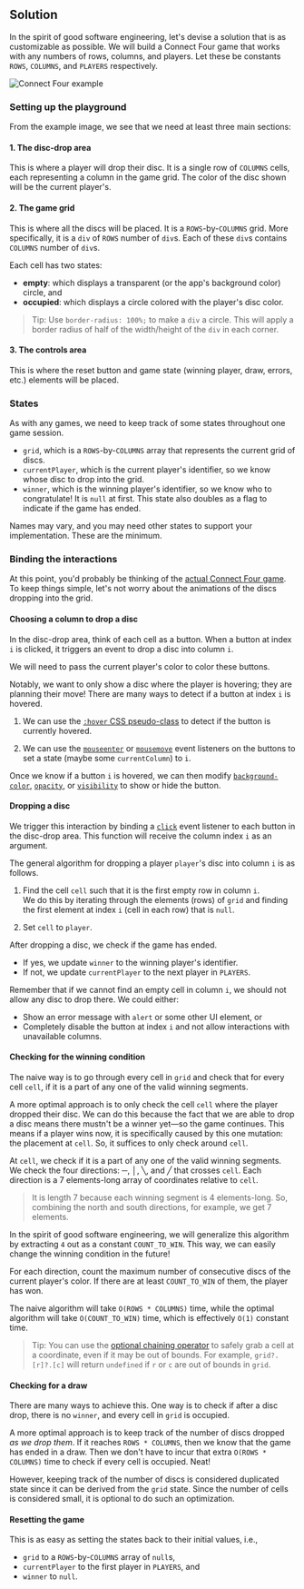 ## Solution

In the spirit of good software engineering, let's devise a solution that is as customizable as possible. We will build a Connect Four game that works with any numbers of rows, columns, and players. Let these be constants `ROWS`, `COLUMNS`, and `PLAYERS` respectively.

![Connect Four example](/img/questions/connect-four/connect-four-example.png)

### Setting up the playground

From the example image, we see that we need at least three main sections:

#### 1. The disc-drop area

This is where a player will drop their disc. It is a single row of `COLUMNS` cells, each representing a column in the game grid. The color of the disc shown will be the current player's.

#### 2. The game grid

This is where all the discs will be placed. It is a `ROWS`-by-`COLUMNS` grid. More specifically, it is a `div` of `ROWS` number of `div`s. Each of these `div`s contains `COLUMNS` number of `div`s.

Each cell has two states:

- **empty**: which displays a transparent (or the app's background color) circle, and
- **occupied**: which displays a circle colored with the player's disc color.

> Tip: Use `border-radius: 100%;` to make a `div` a circle. This will apply a border radius of half of the width/height of the `div` in each corner.

#### 3. The controls area

This is where the reset button and game state (winning player, draw, errors, etc.) elements will be placed.

### States

As with any games, we need to keep track of some states throughout one game session.

- `grid`, which is a `ROWS`-by-`COLUMNS` array that represents the current grid of discs.
- `currentPlayer`, which is the current player's identifier, so we know whose disc to drop into the grid.
- `winner`, which is the winning player's identifier, so we know who to congratulate! It is `null` at first. This state also doubles as a flag to indicate if the game has ended.

Names may vary, and you may need other states to support your implementation. These are the minimum.

### Binding the interactions

At this point, you'd probably be thinking of the [actual Connect Four game](https://en.wikipedia.org/wiki/Connect_Four). To keep things simple, let's not worry about the animations of the discs dropping into the grid.

#### Choosing a column to drop a disc

In the disc-drop area, think of each cell as a button. When a button at index `i` is clicked, it triggers an event to drop a disc into column `i`.

We will need to pass the current player's color to color these buttons.

Notably, we want to only show a disc where the player is hovering; they are planning their move! There are many ways to detect if a button at index `i` is hovered.

1. We can use the [`:hover` CSS pseudo-class](https://developer.mozilla.org/en-US/docs/Web/CSS/:hover) to detect if the button is currently hovered.

2. We can use the [`mouseenter`](https://developer.mozilla.org/en-US/docs/Web/API/Element/mouseenter_event) or [`mousemove`](https://developer.mozilla.org/en-US/docs/Web/API/Element/mousemove_event) event listeners on the buttons to set a state (maybe some `currentColumn`) to `i`.

Once we know if a button `i` is hovered, we can then modify [`background-color`](https://developer.mozilla.org/en-US/docs/Web/CSS/background-color), [`opacity`](https://developer.mozilla.org/en-US/docs/Web/CSS/opacity), or [`visibility`](https://developer.mozilla.org/en-US/docs/Web/CSS/visibility) to show or hide the button.

#### Dropping a disc

We trigger this interaction by binding a [`click`](https://developer.mozilla.org/en-US/docs/Web/API/Element/click_event) event listener to each button in the disc-drop area. This function will receive the column index `i` as an argument.

The general algorithm for dropping a player `player`'s disc into column `i` is as follows.

1. Find the cell `cell` such that it is the first empty row in column `i`.\
   We do this by iterating through the elements (rows) of `grid` and finding the first element at index `i` (cell in each row) that is `null`.

2. Set `cell` to `player`.

After dropping a disc, we check if the game has ended.

- If yes, we update `winner` to the winning player's identifier.
- If not, we update `currentPlayer` to the next player in `PLAYERS`.

Remember that if we cannot find an empty cell in column `i`, we should not allow any disc to drop there. We could either:

- Show an error message with `alert` or some other UI element, or
- Completely disable the button at index `i` and not allow interactions with unavailable columns.

#### Checking for the winning condition

The naive way is to go through every cell in `grid` and check that for every cell `cell`, if it is a part of any one of the valid winning segments.

A more optimal approach is to only check the cell `cell` where the player dropped their disc. We can do this because the fact that we are able to drop a disc means there mustn't be a winner yet—so the game continues. This means if a player wins now, it is specifically caused by this one mutation: the placement at `cell`. So, it suffices to only check around `cell`.

At `cell`, we check if it is a part of any one of the valid winning segments. We check the four directions: ─, │, ╲, and ╱ that crosses `cell`. Each direction is a 7 elements-long array of coordinates relative to `cell`.

> It is length 7 because each winning segment is 4 elements-long. So, combining the north and south directions, for example, we get 7 elements.

In the spirit of good software engineering, we will generalize this algorithm by extracting `4` out as a constant `COUNT_TO_WIN`. This way, we can easily change the winning condition in the future!

For each direction, count the maximum number of consecutive discs of the current player's color. If there are at least `COUNT_TO_WIN` of them, the player has won.

The naive algorithm will take `O(ROWS * COLUMNS)` time, while the optimal algorithm will take `O(COUNT_TO_WIN)` time, which is effectively `O(1)` constant time.

> Tip: You can use the [optional chaining operator](https://developer.mozilla.org/en-US/docs/Web/JavaScript/Reference/Operators/Optional_chaining) to safely grab a cell at a coordinate, even if it may be out of bounds. For example, `grid?.[r]?.[c]` will return `undefined` if `r` or `c` are out of bounds in `grid`.

#### Checking for a draw

There are many ways to achieve this. One way is to check if after a disc drop, there is no `winner`, and every cell in `grid` is occupied.

A more optimal approach is to keep track of the number of discs dropped _as we drop them_. If it reaches `ROWS * COLUMNS`, then we know that the game has ended in a draw. Then we don't have to incur that extra `O(ROWS * COLUMNS)` time to check if every cell is occupied. Neat!

However, keeping track of the number of discs is considered duplicated state since it can be derived from the `grid` state. Since the number of cells is considered small, it is optional to do such an optimization.

#### Resetting the game

This is as easy as setting the states back to their initial values, i.e.,

- `grid` to a `ROWS`-by-`COLUMNS` array of `null`s,
- `currentPlayer` to the first player in `PLAYERS`, and
- `winner` to `null`.
